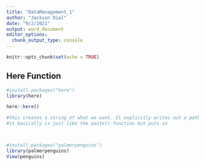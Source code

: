 ```yaml
---
title: "DataManagement_1"
author: "Jackson Dial"
date: "9/2/2021"
output: word_document
editor_options: 
  chunk_output_type: console
---
```


```r
knitr::opts_chunk$set(echo = TRUE)
```


## Here Function

```r
#install.packages("here")
library(here)

here::here()

#this creates a string of what we want. It explicitly writes out a path to read in the data
#it basically is just like the paste() function but puts in 




```


```r
#install.packages("palmerpenguins")
library(palmerpenguins)
View(penguins)


```

